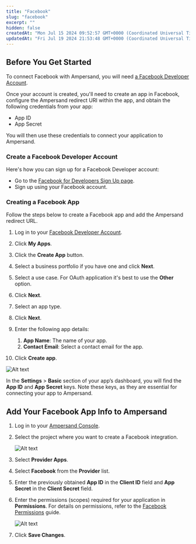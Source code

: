 ```yaml
---
title: "Facebook"
slug: "facebook"
excerpt: ""
hidden: false
createdAt: "Mon Jul 15 2024 09:52:57 GMT+0000 (Coordinated Universal Time)"
updatedAt: "Fri Jul 19 2024 21:53:48 GMT+0000 (Coordinated Universal Time)"
---
```

## Before You Get Started

To connect Facebook with Ampersand, you will need [a Facebook Developer Account](https://developers.facebook.com/).

Once your account is created, you'll need to create an app in Facebook, configure the Ampersand redirect URI within the app, and obtain the following credentials from your app:

- App ID
- App Secret

You will then use these credentials to connect your application to Ampersand.

### Create a Facebook Developer Account

Here's how you can sign up for a Facebook Developer account:

- Go to the [Facebook for Developers Sign Up page](https://developers.facebook.com/).
- Sign up using your Facebook account.

### Creating a Facebook App

Follow the steps below to create a Facebook app and add the Ampersand redirect URL.

1. Log in to your [Facebook Developer Account](https://developers.facebook.com/).

2. Click **My Apps**.

3. Click the **Create App** button.

4. Select a business portfolio if you have one and click **Next**.

5. Select a use case. For OAuth application it's best to use the **Other** option.

6. Click **Next**.

7. Select an app type.

8. Click **Next**.

9. Enter the following app details:
   1. **App Name**: The name of your app.
   2. **Contact Email**: Select a contact email for the app.

10. Click **Create app**.

![Alt text](https://files.readme.io/e137ecd-meta1.gif)


In the **Settings** > **Basic** section of your app’s dashboard, you will find the **App ID** and **App Secret** keys. Note these keys, as they are essential for connecting your app to Ampersand.

## Add Your Facebook App Info to Ampersand

1. Log in to your [Ampersand Console](https://console.withampersand.com).

2. Select the project where you want to create a Facebook integration.

   ![Alt text](https://files.readme.io/dd47b7a-Ampersand.png)

3. Select **Provider Apps**.

4. Select **Facebook** from the **Provider** list.

5. Enter the previously obtained **App ID** in the **Client ID** field and **App Secret** in the **Client Secret** field.

6. Enter the permissions (scopes) required for your application in **Permissions**. For details on permissions, refer to the [Facebook Permissions](https://developers.facebook.com/docs/permissions) guide.

   ![Alt text](https://files.readme.io/8e3ce39-meta2.gif)

7. Click **Save Changes**.
